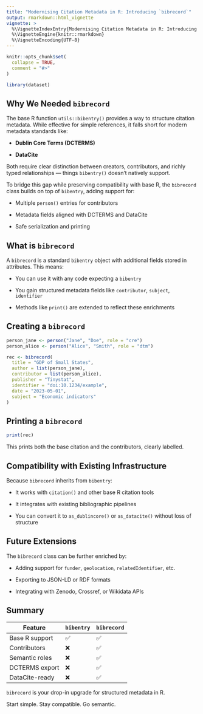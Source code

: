 ```yaml
---
title: "Modernising Citation Metadata in R: Introducing `bibrecord`"
output: rmarkdown::html_vignette
vignette: >
  %\VignetteIndexEntry{Modernising Citation Metadata in R: Introducing `bibrecord`}
  %\VignetteEngine{knitr::rmarkdown}
  %\VignetteEncoding{UTF-8}
---
```


```r
knitr::opts_chunk$set(
  collapse = TRUE,
  comment = "#>"
)
```

```r
library(dataset)
```

## Why We Needed `bibrecord`

The base R function `utils::bibentry()` provides a way to structure citation metadata. While effective for simple references, it falls short for modern metadata standards like:

-   **Dublin Core Terms (DCTERMS)**

-   **DataCite**

Both require clear distinction between creators, contributors, and richly typed relationships — things `bibentry()` doesn't natively support.

To bridge this gap while preserving compatibility with base R, the `bibrecord` class builds on top of `bibentry`, adding support for:

-   Multiple `person()` entries for contributors

-   Metadata fields aligned with DCTERMS and DataCite

-   Safe serialization and printing

## What is `bibrecord`

A `bibrecord` is a standard `bibentry` object with additional fields stored in attributes. This means:

-   You can use it with any code expecting a `bibentry`

-   You gain structured metadata fields like `contributor`, `subject`, `identifier`

-   Methods like `print()` are extended to reflect these enrichments

## Creating a `bibrecord`

```r
person_jane <- person("Jane", "Doe", role = "cre")
person_alice <- person("Alice", "Smith", role = "dtm")

rec <- bibrecord(
  title = "GDP of Small States",
  author = list(person_jane),
  contributor = list(person_alice),
  publisher = "Tinystat",
  identifier = "doi:10.1234/example",
  date = "2023-05-01",
  subject = "Economic indicators"
)
```


## Printing a `bibrecord`

```r
print(rec)
```

This prints both the base citation and the contributors, clearly labelled.

## Compatibility with Existing Infrastructure

Because `bibrecord` inherits from `bibentry`:

-   It works with `citation()` and other base R citation tools

-   It integrates with existing bibliographic pipelines

-   You can convert it to `as_dublincore()` or `as_datacite()` without loss of structure

## Future Extensions

The `bibrecord` class can be further enriched by:

-   Adding support for `funder`, `geolocation`, `relatedIdentifier`, etc.

-   Exporting to JSON-LD or RDF formats

-   Integrating with Zenodo, Crossref, or Wikidata APIs

## Summary

| Feature        | `bibentry` | `bibrecord` |
|----------------|------------|-------------|
| Base R support | ✅         | ✅          |
| Contributors   | ❌         | ✅          |
| Semantic roles | ❌         | ✅          |
| DCTERMS export | ❌         | ✅          |
| DataCite-ready | ❌         | ✅          |

`bibrecord` is your drop-in upgrade for structured metadata in R.

Start simple. Stay compatible. Go semantic.
